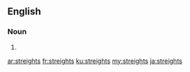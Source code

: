 ==English==

===Noun===
{{head|en|noun plural form}}

# {{plural of|streight|lang=en}}

[[ar:streights]]
[[fr:streights]]
[[ku:streights]]
[[my:streights]]
[[ja:streights]]